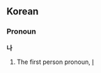 ==Korean==
===Pronoun===
'''나'''

# The first <!--singular? does korean distinguish?-->person pronoun, [[I]]
